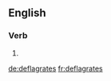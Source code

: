 ==English==

===Verb===
{{head|en|verb form}}

# {{en-third-person singular of|deflagrate}}

[[de:deflagrates]]
[[fr:deflagrates]]